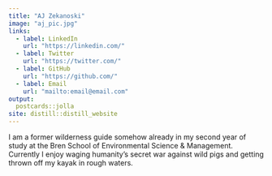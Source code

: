 ```yaml
---
title: "AJ Zekanoski"
image: "aj_pic.jpg"
links:
  - label: LinkedIn
    url: "https://linkedin.com/"
  - label: Twitter
    url: "https://twitter.com/"
  - label: GitHub
    url: "https://github.com/"
  - label: Email
    url: "mailto:email@email.com"
output:
  postcards::jolla
site: distill::distill_website
---
```

 
I am a former wilderness guide somehow already in my second year of study at the Bren School of Environmental Science & Management. Currently I enjoy waging humanity's secret war against wild pigs and getting thrown off my kayak in rough waters.
